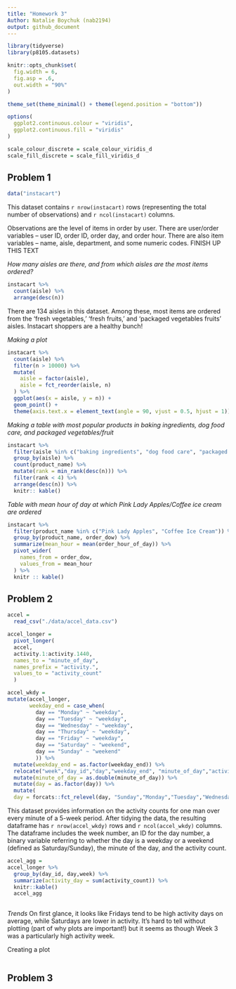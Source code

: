 ```yaml
---
title: "Homework 3"
Author: Natalie Boychuk (nab2194)
output: github_document
---
```



```r
library(tidyverse)
library(p8105.datasets)

knitr::opts_chunk$set(
  fig.width = 6,
  fig.asp = .6,
  out.width = "90%"
)

theme_set(theme_minimal() + theme(legend.position = "bottom"))

options(
  ggplot2.continuous.colour = "viridis",
  ggplot2.continuous.fill = "viridis"
)

scale_colour_discrete = scale_colour_viridis_d
scale_fill_discrete = scale_fill_viridis_d

```

## Problem 1

```r
data("instacart") 
```

This dataset contains `r nrow(instacart)` rows (representing the total number of observations) and `r ncol(instacart)` columns. 

Observations are the level of items in order by user. There are user/order variables -- user ID, order ID, order day, and order hour. There are also item variables -- name, aisle, department, and some numeric codes. FINISH UP THIS TEXT 

*How many aisles are there, and from which aisles are the most items ordered?* 

```r
instacart %>% 
  count(aisle) %>% 
  arrange(desc(n))
```

There are 134 aisles in this dataset. Among these, most items are ordered from the 'fresh vegetables,' 'fresh fruits,' and 'packaged vegetables fruits' aisles. Instacart shoppers are a healthy bunch! 

*Making a plot* 

```r
instacart %>% 
  count(aisle) %>% 
  filter(n > 10000) %>% 
  mutate(
    aisle = factor(aisle),
    aisle = fct_reorder(aisle, n)
  ) %>% 
  ggplot(aes(x = aisle, y = n)) + 
  geom_point() + 
  theme(axis.text.x = element_text(angle = 90, vjust = 0.5, hjust = 1))
```

*Making a table with most popular products in baking ingredients, dog food care, and packaged vegetables/fruit* 
```r
instacart %>% 
  filter(aisle %in% c("baking ingredients", "dog food care", "packaged vegetables fruits")) %>% 
  group_by(aisle) %>% 
  count(product_name) %>% 
  mutate(rank = min_rank(desc(n))) %>% 
  filter(rank < 4) %>% 
  arrange(desc(n)) %>% 
  knitr:: kable()
```

*Table with mean hour of day at which Pink Lady Apples/Coffee ice cream are ordered* 

```r
instacart %>% 
  filter(product_name %in% c("Pink Lady Apples", "Coffee Ice Cream")) %>% 
  group_by(product_name, order_dow) %>% 
  summarize(mean_hour = mean(order_hour_of_day)) %>% 
  pivot_wider(
    names_from = order_dow,
    values_from = mean_hour
  ) %>% 
  knitr :: kable()
```

## Problem 2 

```r
accel = 
  read_csv("./data/accel_data.csv") 

accel_longer = 
  pivot_longer(
  accel,
  activity.1:activity.1440,
  names_to = "minute_of_day",
  names_prefix = "activity.",
  values_to = "activity_count"
  ) 

accel_wkdy = 
mutate(accel_longer,
       weekday_end = case_when(
         day == "Monday" ~ "weekday",
         day == "Tuesday" ~ "weekday",
         day == "Wednesday" ~ "weekday",
         day == "Thursday" ~ "weekday",
         day == "Friday" ~ "weekday",
         day == "Saturday" ~ "weekend",
         day == "Sunday" ~ "weekend"
         )) %>% 
  mutate(weekday_end = as.factor(weekday_end)) %>% 
  relocate("week","day_id","day","weekday_end", "minute_of_day","activity_count") %>% 
  mutate(minute_of_day = as.double(minute_of_day)) %>% 
  mutate(day = as.factor(day)) %>%
  mutate(
  day = forcats::fct_relevel(day, "Sunday","Monday","Tuesday","Wednesday","Thursday","Friday","Saturday"))

```

This dataset provides information on the activity counts for one man over every minute of a 5-week period. After tidying the data, the resulting dataframe has `r nrow(accel_wkdy)` rows and `r ncol(accel_wkdy)` columns. The dataframe includes the week number, an ID for the day number, a binary variable referring to whether the day is a weekday or a weekend (defined as Saturday/Sunday), the minute of the day, and the activity count.

```r

accel_agg = 
accel_longer %>% 
  group_by(day_id, day,week) %>% 
  summarize(activity_day = sum(activity_count)) %>% 
  knitr::kable()
  accel_agg 
  
```

*Trends*
On first glance, it looks like Fridays tend to be high activity days on average, while Saturdays are lower in activity. It's hard to tell without plotting (part of why plots are important!) but it seems as though Week 3 was a particularly high activity week. 

Creating a plot 
```r

```



## Problem 3 

```r


```

